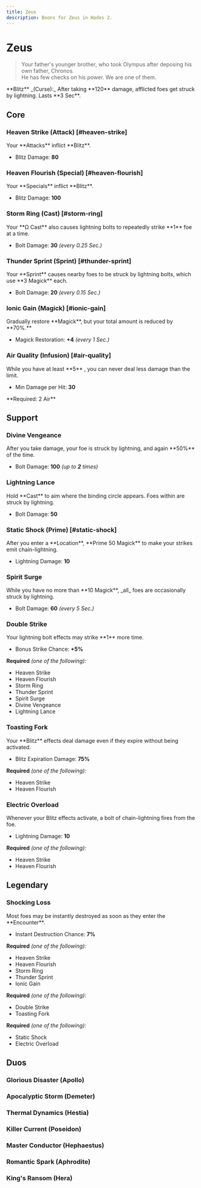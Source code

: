 ```yaml
---
title: Zeus
description: Boons for Zeus in Hades 2.
---
```




# Zeus

> Your father's younger brother, who took Olympus after deposing his own father,
> Chronos.\
> He has few checks on his power. We are one of them.

<Boon className="mt-4">
  **Blitz** _(Curse):_ After taking **120** damage, afflicted foes get struck by
  lightning. Lasts **3 Sec**.
</Boon>

## Core

### Heaven Strike (Attack) [#heaven-strike]

<Boon element="air">
Your **Attacks** inflict **Blitz**.

- Blitz Damage: **80**

</Boon>

### Heaven Flourish (Special) [#heaven-flourish]

<Boon element="air">
Your **Specials** inflict **Blitz**.

- Blitz Damage: **100**

</Boon>

### Storm Ring (Cast) [#storm-ring]

<Boon element="air">
Your **Ω Cast** also causes lightning bolts to repeatedly strike **1** foe at a time.

- Bolt Damage: **30** _(every 0.25 Sec.)_

</Boon>

### Thunder Sprint (Sprint) [#thunder-sprint]

<Boon element="air">
Your **Sprint** causes nearby foes to be struck by lightning bolts, which use **3 Magick** each.

- Bolt Damage: **20** _(every 0.15 Sec.)_

</Boon>

### Ionic Gain (Magick) [#ionic-gain]

<Boon element="air">
Gradually restore **Magick**, but your total amount is reduced by **70%.**

- Magick Restoration: **+4** _(every 1 Sec.)_

</Boon>

### Air Quality (Infusion) [#air-quality]

<Boon>
While you have at least **5** <IconAir />, you can never deal less damage than the limit.

- Min Damage per Hit: **30**

</Boon>
**Required: 2 Air**

## Support

### Divine Vengeance

<Boon element="air">
After you take damage, your foe is struck by lightning, and again **50%** of the time.

- Bolt Damage: **100** _(up to **2** times)_

</Boon>

### Lightning Lance

<Boon element="air">
Hold **Cast** to aim where the binding circle appears. Foes within are struck by lightning.

- Bolt Damage: **50**

</Boon>

### Static Shock (Prime) [#static-shock]

<Boon element="air">
After you enter a **Location**, **Prime 50 Magick** to make your strikes emit chain-lightning.

- Lightning Damage: **10**

</Boon>

### Spirit Surge

<Boon element="air">
While you have no more than **10 Magick**, _all_ foes are occasionally struck by lightning.

- Bolt Damage: **60** _(every 5 Sec.)_

</Boon>

### Double Strike

<Boon element="air">
Your lightning bolt effects may strike **1** more time.

- Bonus Strike Chance: **+5%**

</Boon>

**Required** _(one of the following):_

- Heaven Strike
- Heaven Flourish
- Storm Ring
- Thunder Sprint
- Spirit Surge
- Divine Vengeance
- Lightning Lance

### Toasting Fork

<Boon element="air">
Your **Blitz** effects deal damage even if they expire without being activated.

- Blitz Expiration Damage: **75%**

</Boon>

**Required** _(one of the following):_

- Heaven Strike
- Heaven Flourish

### Electric Overload

<Boon element="air">
Whenever your Blitz effects activate, a bolt of chain-lightning fires from the foe.

- Lightning Damage: **10**

</Boon>

**Required** _(one of the following):_

- Heaven Strike
- Heaven Flourish

## <TextHighlight type="legendary">Legendary</TextHighlight>

### <TextHighlight type="legendary">Shocking Loss</TextHighlight>

<Boon element="air">
Most foes may be instantly destroyed as soon as they enter the **Encounter**.

- Instant Destruction Chance: **7%**

</Boon>

**Required** _(one of the following):_

- Heaven Strike
- Heaven Flourish
- Storm Ring
- Thunder Sprint
- Ionic Gain

**Required** _(one of the following):_

- Double Strike
- Toasting Fork

**Required** _(one of the following):_

- Static Shock
- Electric Overload

## <TextHighlight type="duo">Duos</TextHighlight>

### <TextHighlight type="duo">Glorious Disaster</TextHighlight> (Apollo)

<GloriousDisaster />

### <TextHighlight type="duo">Apocalyptic Storm</TextHighlight> (Demeter)

<ApocalypticStorm />

### <TextHighlight type="duo">Thermal Dynamics</TextHighlight> (Hestia)

<ThermalDynamics />

### <TextHighlight type="duo">Killer Current</TextHighlight> (Poseidon)

<KillerCurrent />

### <TextHighlight type="duo">Master Conductor</TextHighlight> (Hephaestus)

<MasterConductor />

### <TextHighlight type="duo">Romantic Spark</TextHighlight> (Aphrodite)

<RomanticSpark />

### <TextHighlight type="duo">King's Ransom</TextHighlight> (Hera)

<KingsRansom />
